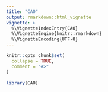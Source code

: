 ```yaml
---
title: "CAO"
output: rmarkdown::html_vignette
vignette: >
  %\VignetteIndexEntry{CAO}
  %\VignetteEngine{knitr::rmarkdown}
  %\VignetteEncoding{UTF-8}
---
```


```r
knitr::opts_chunk$set(
  collapse = TRUE,
  comment = "#>"
)
```

```r
library(CAO)
```
